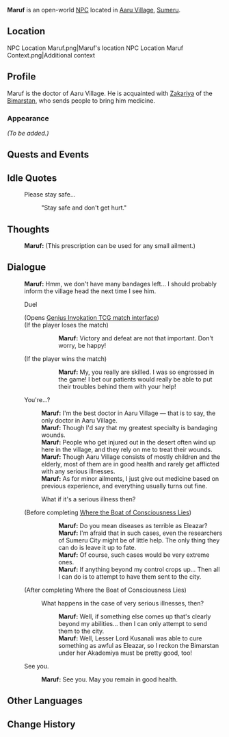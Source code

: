 {{Character Infobox
|type             = Open-World NPC <!-- NPC, Quest NPC, or Event NPC -->
|image            = NPC Maruf.png
|realname         = <!-- Optional, if different from in-game name -->
|deceased         = <!-- Past (for deceased prior to events of the game) or free response -->
|region           = Sumeru
|location         = Sumeru
|affiliation      = 
|title            = 

|ancestry         = <!-- Clan/family -->
|father           = 
|mother           = 
|spouse           = 
|sibling          = 
|child            = 
|relative         = 

|voiceEN          = 
|voiceCN          = 
|voiceJP          = 
|dialoguereward   = 
}}
'''Maruf''' is an open-world [[NPC]] located in [[Aaru Village]], [[Sumeru]].

==Location==
<gallery>
NPC Location Maruf.png|Maruf's location
NPC Location Maruf Context.png|Additional context
</gallery>

==Profile==
Maruf is the doctor of Aaru Village. He is acquainted with [[Zakariya]] of the [[Bimarstan]], who sends people to bring him medicine.

===Appearance===
''(To be added.)''

==Quests and Events==
{{Quests and Events}}

==Idle Quotes==
{{Dialogue Start}}
: {{DIcon|Idle}} Please stay safe...
:: {{A|VO Maruf 01.ogg}} "Stay safe and don't get hurt."
{{Dialogue End}}

==Thoughts==
{{All Schemes to Know Explanation|name=Maruf}}
{{Dialogue Start}}
:{{A|VO Maruf All Schemes to Know 01.ogg}} '''Maruf:''' (This prescription can be used for any small ailment.)
{{Dialogue End}}

==Dialogue==
{{Dialogue Start}}
:'''Maruf:''' Hmm, we don't have many bandages left... I should probably inform the village head the next time I see him.
:{{DIcon|TCG}} Duel
:;(Opens [[Genius Invokation TCG/Stage/Maruf/Duel: Maruf|Genius Invokation TCG match interface]])
:;(If the player loses the match)
:::'''Maruf:''' Victory and defeat are not that important. Don't worry, be happy!
:;(If the player wins the match)
:::'''Maruf:''' My, you really are skilled. I was so engrossed in the game! I bet our patients would really be able to put their troubles behind them with your help!
:{{DIcon}} You're...?
::'''Maruf:''' I'm the best doctor in Aaru Village &mdash; that is to say, the only doctor in Aaru Village.
::'''Maruf:''' Though I'd say that my greatest specialty is bandaging wounds.
::'''Maruf:''' People who get injured out in the desert often wind up here in the village, and they rely on me to treat their wounds.
::'''Maruf:''' Though Aaru Village consists of mostly children and the elderly, most of them are in good health and rarely get afflicted with any serious illnesses.
::'''Maruf:''' As for minor ailments, I just give out medicine based on previous experience, and everything usually turns out fine.
::{{DIcon}} What if it's a serious illness then?
:;(Before completing [[Where the Boat of Consciousness Lies]])
:::'''Maruf:''' Do you mean diseases as terrible as Eleazar?
:::'''Maruf:''' I'm afraid that in such cases, even the researchers of Sumeru City might be of little help. The only thing they can do is leave it up to fate.
:::'''Maruf:''' Of course, such cases would be very extreme ones.
:::'''Maruf:''' If anything beyond my control crops up... Then all I can do is to attempt to have them sent to the city.
:;(After completing Where the Boat of Consciousness Lies)
::{{DIcon}} What happens in the case of very serious illnesses, then?
:::'''Maruf:''' Well, if something else comes up that's clearly beyond my abilities... then I can only attempt to send them to the city.
:::'''Maruf:''' Well, Lesser Lord Kusanali was able to cure something as awful as Eleazar, so I reckon the Bimarstan under her Akademiya must be pretty good, too!
:{{DIcon}} See you.
::'''Maruf:''' See you. May you remain in good health.
{{Dialogue End}}
<!--
==Event Dialogue==
===Event Name===
{{Dialogue Start}}
:'''{{subst:PAGENAME}}:'''
{{Dialogue End}}

==Trivia==
* 
-->

==Other Languages==
{{Other Languages
|default_hidden = 1
|en      = Maruf
|zhs     = 马鲁夫
|zhs_rm  = Mǎlǔfū
|zht     = 馬魯夫
|zht_rm  = Mǎlǔfū
|ja      = マルフ
|ja_rm   = Marufu
|ko      = 마루프
|es      = Maruf
|fr      = Maruf
|ru      = Маруф
|th      = Maruf
|vi      = Maruf
|de      = Maruf
|id      = Maruf
|pt      = Maruf
|tr      = Maruf
|it      = Maruf
}}

==Change History==
{{Change History|3.1}}
<!--
==References==
{{Reflist}}
-->